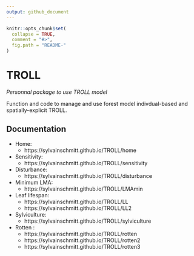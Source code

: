 ```yaml
---
output: github_document
---
```


<!-- README.md is generated from README.Rmd. Please edit that file -->

```r
knitr::opts_chunk$set(
  collapse = TRUE,
  comment = "#>",
  fig.path = "README-"
)
```

# TROLL

*Personnal package to use TROLL model*

Function and code to manage and use forest model indivdual-based and spatially-explicit TROLL.

## Documentation

* Home: 
    - https://sylvainschmitt.github.io/TROLL/home
* Sensitivity: 
    - https://sylvainschmitt.github.io/TROLL/sensitivity
* Disturbance: 
    - https://sylvainschmitt.github.io/TROLL/disturbance
* Minimum LMA: 
    - https://sylvainschmitt.github.io/TROLL/LMAmin
* Leaf lifespan: 
    - https://sylvainschmitt.github.io/TROLL/LL
    - https://sylvainschmitt.github.io/TROLL/LL2
* Sylviculture:
    - https://sylvainschmitt.github.io/TROLL/sylviculture
* Rotten :
    - https://sylvainschmitt.github.io/TROLL/rotten
    - https://sylvainschmitt.github.io/TROLL/rotten2
    - https://sylvainschmitt.github.io/TROLL/rotten3
